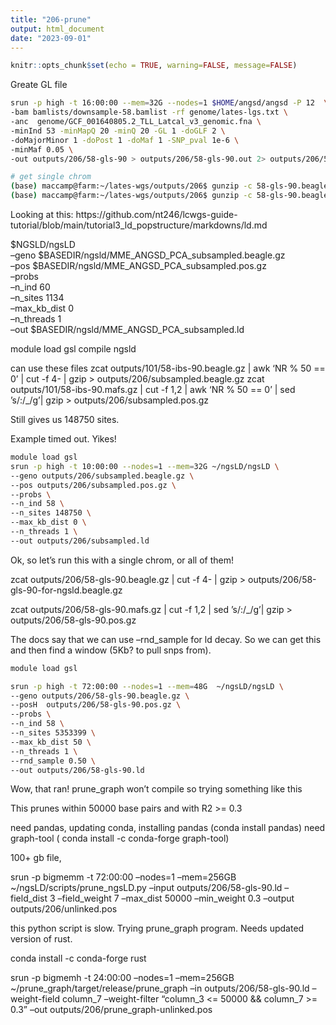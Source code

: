 ```yaml
---
title: "206-prune"
output: html_document
date: "2023-09-01"
---
```


```r
knitr::opts_chunk$set(echo = TRUE, warning=FALSE, message=FALSE)
```

Greate GL file

```sh
srun -p high -t 16:00:00 --mem=32G --nodes=1 $HOME/angsd/angsd -P 12  \
-bam bamlists/downsample-58.bamlist -rf genome/lates-lgs.txt \
-anc  genome/GCF_001640805.2_TLL_Latcal_v3_genomic.fna \
-minInd 53 -minMapQ 20 -minQ 20 -GL 1 -doGLF 2 \
-doMajorMinor 1 -doPost 1 -doMaf 1 -SNP_pval 1e-6 \
-minMaf 0.05 \
-out outputs/206/58-gls-90 > outputs/206/58-gls-90.out 2> outputs/206/58-gls-90.err &

# get single chrom
(base) maccamp@farm:~/lates-wgs/outputs/206$ gunzip -c 58-gls-90.beagle.gz |head -n 1 > header.txt
(base) maccamp@farm:~/lates-wgs/outputs/206$ gunzip -c 58-gls-90.beagle.gz | grep "NC_066834.1" > NC_066834.1.beagle

```

Looking at this: https://github.com/nt246/lcwgs-guide-tutorial/blob/main/tutorial3_ld_popstructure/markdowns/ld.md

$NGSLD/ngsLD \
--geno $BASEDIR/ngsld/MME_ANGSD_PCA_subsampled.beagle.gz \
--pos $BASEDIR/ngsld/MME_ANGSD_PCA_subsampled.pos.gz \
--probs \
--n_ind 60 \
--n_sites 1134 \
--max_kb_dist 0 \
--n_threads 1 \
--out $BASEDIR/ngsld/MME_ANGSD_PCA_subsampled.ld 

module load gsl
compile ngsld

can use these files
zcat outputs/101/58-ibs-90.beagle.gz | awk 'NR % 50 == 0' | cut -f 4- | gzip  > outputs/206/subsampled.beagle.gz
zcat outputs/101/58-ibs-90.mafs.gz | cut -f 1,2 |  awk 'NR % 50 == 0' | sed 's/:/_/g'| gzip > outputs/206/subsampled.pos.gz

Still gives us 148750 sites. 

Example timed out. Yikes!
```sh
module load gsl
srun -p high -t 10:00:00 --nodes=1 --mem=32G ~/ngsLD/ngsLD \
--geno outputs/206/subsampled.beagle.gz \
--pos outputs/206/subsampled.pos.gz \
--probs \
--n_ind 58 \
--n_sites 148750 \
--max_kb_dist 0 \
--n_threads 1 \
--out outputs/206/subsampled.ld 
```


Ok, so let's run this with a single chrom, or all of them!


zcat outputs/206/58-gls-90.beagle.gz | cut -f 4- | gzip  > outputs/206/58-gls-90-for-ngsld.beagle.gz

zcat outputs/206/58-gls-90.mafs.gz | cut -f 1,2 | sed 's/:/_/g'| gzip > outputs/206/58-gls-90.pos.gz


The docs say that we can use --rnd_sample for ld decay. So we can get this and then find a window (5Kb? to pull snps from).

```sh
module load gsl

srun -p high -t 72:00:00 --nodes=1 --mem=48G  ~/ngsLD/ngsLD \
--geno outputs/206/58-gls-90.beagle.gz \
--posH  outputs/206/58-gls-90.pos.gz \
--probs \
--n_ind 58 \
--n_sites 5353399 \
--max_kb_dist 50 \
--n_threads 1 \
--rnd_sample 0.50 \
--out outputs/206/58-gls-90.ld 
```


Wow, that ran!
prune_graph won't compile so trying something like this

This prunes within 50000 base pairs and with R2 >= 0.3

need pandas, updating conda, installing pandas (conda install pandas) need graph-tool ( conda install -c conda-forge graph-tool)

100+ gb file, 

srun -p bigmemm -t 72:00:00 --nodes=1 --mem=256GB  ~/ngsLD/scripts/prune_ngsLD.py  --input outputs/206/58-gls-90.ld --field_dist 3 --field_weight 7 --max_dist 50000 --min_weight 0.3  --output outputs/206/unlinked.pos


this python script is slow. Trying prune_graph program. Needs updated version of rust.

conda install -c conda-forge rust

srun -p bigmemh -t 24:00:00 --nodes=1 --mem=256GB ~/prune_graph/target/release/prune_graph --in outputs/206/58-gls-90.ld --weight-field column_7 --weight-filter "column_3 <= 50000 && column_7 >= 0.3" --out outputs/206/prune_graph-unlinked.pos

